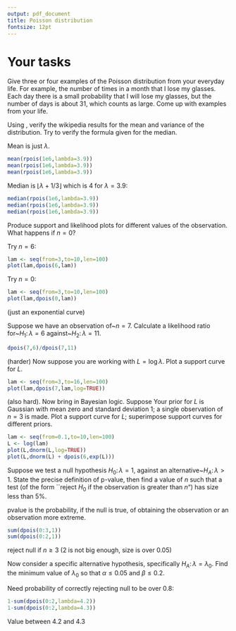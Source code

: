 ```yaml
---
output: pdf_document
title: Poisson distribution
fontsize: 12pt
---
```


# Your tasks


Give three or four examples of the Poisson distribution from
your everyday life.  For example, the number of times in a month that
I lose my glasses.  Each day there is a small probability that I will
lose my glasses, but the number of days is about 31, which counts as
large.  Come up with examples from your life.


\begin{itemize}
\item number of people at my bus stop
\item number of times I have to tie my shoelaces in a day
\item number of goals in a football match
\item etc
\end{itemize}

 Using \texttt{rpois()}, verify the wikipedia results for the
mean and variance of the distribution.  Try to verify the formula
given for the median.

Mean is just $\lambda$.

```r
mean(rpois(1e6,lambda=3.9))
mean(rpois(1e6,lambda=3.9))
mean(rpois(1e6,lambda=3.9))
```

Median is $\lfloor\lambda+1/3\rfloor$ which is 4 for $\lambda=3.9$:

```r
median(rpois(1e6,lambda=3.9))
median(rpois(1e6,lambda=3.9))
median(rpois(1e6,lambda=3.9))
```


 Produce support and likelihood plots for different values of the
observation.  What happens if $n=0$?

Try $n=6$:

```r
lam <- seq(from=3,to=10,len=100)
plot(lam,dpois(6,lam))
```


Try $n=0$:

```r
lam <- seq(from=3,to=10,len=100)
plot(lam,dpois(0,lam))
```

(just an exponential curve)

Suppose we have an observation of~$n=7$.  Calculate a likelihood
ratio for~$H_1\colon\lambda=6$ against~$H_2\colon\lambda=11$.

```r
dpois(7,6)/dpois(7,11)
```

 (harder) Now suppose you are working with $L=\log\lambda$.  Plot
a support curve for $L$.


```r
lam <- seq(from=3,to=16,len=100)
plot(lam,dpois(7,lam,log=TRUE))
```

 (also hard).  Now bring in Bayesian logic.  Suppose
  Your\footnote{It is conventional and polite to capitalize ``You''
    and ``Your'' when using Bayesian logic.} prior for $L$ is Gaussian
  with mean zero and standard deviation 1; a single observation of
  $n=3$ is made.  Plot a support curve for $L$; superimpose support
  curves for different priors.
  
  
```r
lam <- seq(from=0.1,to=10,len=100)
L <- log(lam)
plot(L,dnorm(L,log=TRUE))
plot(L,dnorm(L) + dpois(6,exp(L)))
```


 Suppose we test a null hypothesis $H_0\colon\lambda=1$, against
an alternative~$H_A\colon\lambda>1$.  State the precise definition of
p-value, then find a value of $n$ such that a test (of the form
``reject $H_0$ if the observation is greater than
$n$") has size less than 5\%.


pvalue is the probability, if the null is true, of obtaining the
observation or an observation more extreme.

```r
sum(dpois(0:3,1))
sum(dpois(0:2,1))
```

reject null if $n\geq 3$ (2 is not big enough, size is over 0.05)



 Now consider a specific alternative hypothesis, specifically
$H_A\colon\lambda=\lambda_0$.  Find the minimum value of $\lambda_0$
so that $\alpha\leqslant 0.05$ and $\beta\leqslant 0.2$.


Need probability of correctly rejecting null to be over 0.8:

```r
1-sum(dpois(0:2,lambda=4.2))
1-sum(dpois(0:2,lambda=4.3))
```


Value between 4.2 and 4.3

